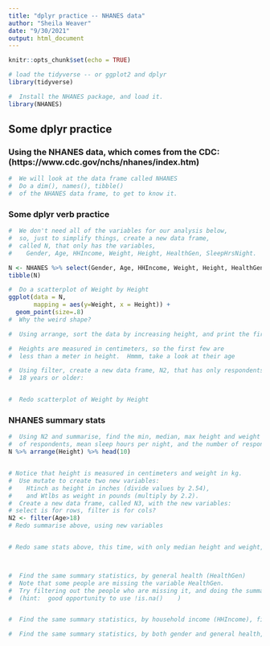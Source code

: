 ```yaml
---
title: "dplyr practice -- NHANES data"
author: "Sheila Weaver"
date: "9/30/2021"
output: html_document
---
```


```r
knitr::opts_chunk$set(echo = TRUE)

# load the tidyverse -- or ggplot2 and dplyr
library(tidyverse)

#  Install the NHANES package, and load it.
library(NHANES)
```

##  Some dplyr practice 

### Using the NHANES data, which comes from the CDC:  (https://www.cdc.gov/nchs/nhanes/index.htm)

```r

#  We will look at the data frame called NHANES
#  Do a dim(), names(), tibble()
#  of the NHANES data frame, to get to know it.

```

### Some dplyr verb practice

```r
#  We don't need all of the variables for our analysis below, 
#  so, just to simplify things, create a new data frame, 
#  called N, that only has the variables, 
#    Gender, Age, HHIncome, Weight, Height, HealthGen, SleepHrsNight.

N <- NHANES %>% select(Gender, Age, HHIncome, Weight, Height, HealthGen, SleepHrsNight)
tibble(N)

#  Do a scatterplot of Weight by Height
ggplot(data = N, 
       mapping = aes(y=Weight, x = Height)) +
  geom_point(size=.8)
#  Why the weird shape?

#  Using arrange, sort the data by increasing height, and print the first 10 observations (the shortest 10)

#  Heights are measured in centimeters, so the first few are
#  less than a meter in height.  Hmmm, take a look at their age

#  Using filter, create a new data frame, N2, that has only respondents
#  18 years or older:


#  Redo scatterplot of Weight by Height

```

###  NHANES summary stats

```r
#  Using N2 and summarise, find the min, median, max height and weight
#  of respondents, mean sleep hours per night, and the number of respondents.  Hint:  might need na.rm = TRUE....
N %>% arrange(Height) %>% head(10)


# Notice that height is measured in centimeters and weight in kg.
#  Use mutate to create two new variables: 
#    Htinch as height in inches (divide values by 2.54),
#    and Wtlbs as weight in pounds (multiply by 2.2). 
#  Create a new data frame, called N3, with the new variables:
# select is for rows, filter is for cols?
N2 <- filter(Age>18)
# Redo summarise above, using new variables


# Redo same stats above, this time, with only median height and weight, mean sleep hours, and number of respondents.



#  Find the same summary statistics, by general health (HealthGen)
#  Note that some people are missing the variable HealthGen.
#  Try filtering out the people who are missing it, and doing the summarise again:  
#  (hint:  good opportunity to use !is.na()    )


#  Find the same summary statistics, by household income (HHIncome), filtering out people who are missing income.

#  Find the same summary statistics, by both gender and general health, filtering out missing values for health.


```

